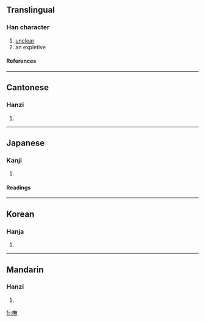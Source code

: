 {{see|呒}}

==Translingual==
===Han character===
{{Han char|rn=30|rad=口|as=12|sn=15|four=6803<sub>1</sub>|canj=口人廿火 (ROTF)}}
# [[unclear]]
# an expletive
====References====
{{Han ref|kx=0207.230|dkj=04269|dj=0430.180|hdz=10684.020|uh=5638|ud=22072|bh=E546|bd=58694}}
----
==Cantonese==
===Hanzi===
{{yue-hanzi|jyut=|y=m4}}
# {{defn|Cantonese}}
----
==Japanese==
===Kanji===
{{ja-kanji|grade=|rs=口12}}
# {{defn|Japanese}} 
====Readings====
{{ja-readings|on=[[ぶ]] (bu)|kun=[[さぞ]] (sazo)}}
----
==Korean==
===Hanja===
{{ko-hanja|hangeul=무|rv=mu|mr=mu}}
# {{defn|Korean}}
----
==Mandarin==
===Hanzi===
{{cmn-hanzi|sim=呒|pin=[[fǔ]] ([[fu3]])|wg=fu<sup>3</sup>}}
# {{defn|Mandarin}}

[[fr:嘸]]